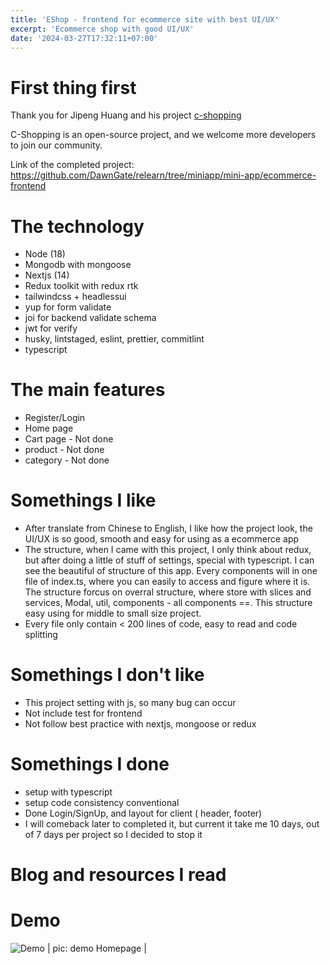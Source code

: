 ```yaml
---
title: 'EShop - frontend for ecommerce site with best UI/UX'
excerpt: 'Ecommerce shop with good UI/UX'
date: '2024-03-27T17:32:11+07:00'
---
```


# First thing first

Thank you for Jipeng Huang and his project [c-shopping](https://github.com/huanghanzhilian/c-shopping)

C-Shopping is an open-source project, and we welcome more developers to join our community.

Link of the completed project: https://github.com/DawnGate/relearn/tree/miniapp/mini-app/ecommerce-frontend

# The technology

- Node (18)
- Mongodb with mongoose
- Nextjs (14)
- Redux toolkit with redux rtk
- tailwindcss + headlessui
- yup for form validate
- joi for backend validate schema
- jwt for verify
- husky, lintstaged, eslint, prettier, commitlint
- typescript

# The main features

- Register/Login
- Home page
- Cart page - Not done
- product - Not done
- category - Not done

# Somethings I like

- After translate from Chinese to English, I like how the project look, the UI/UX is so good,
  smooth and easy for using as a ecommerce app
- The structure, when I came with this project, I only think about redux, but after doing a little of stuff
  of settings, special with typescript. I can see the beautiful of structure of this app. Every components will in one
  file of index.ts, where you can easily to access and figure where it is. The structure forcus on overral structure, where
  store with slices and services, Modal, util, components - all components ==. This structure easy using for middle to small size project.
- Every file only contain < 200 lines of code, easy to read and code splitting

# Somethings I don't like

- This project setting with js, so many bug can occur
- Not include test for frontend
- Not follow best practice with nextjs, mongoose or redux

# Somethings I done

- setup with typescript
- setup code consistency conventional
- Done Login/SignUp, and layout for client ( header, footer)
- I will comeback later to completed it, but current it take me 10 days, out of 7 days per project so I decided to stop it

# Blog and resources I read

# Demo

![Demo](/assets/images/blogs/eshop_with_lazy/main.png)
| pic: demo Homepage |
